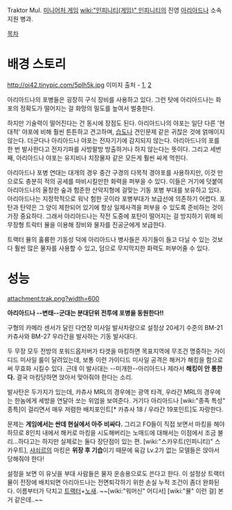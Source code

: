 Traktor Mul. [[미니어처 게임]] [[wiki:"인피니티(게임)" 인피니티]]의 진영 [[아리아드나]] 소속 지원 병과.

[[목차]]
= 배경 스토리 =
http://oi42.tinypic.com/5plh5k.jpg
이미지 출처 - [http://www.dakkadakka.com/dakkaforum/posts/list/60/356404.page?userfilterid=33073 1], [http://tinypic.com/view.php?pic=5plh5k&s=5#.VCmPpmd_vnE 2]

아리아드나의 포병들은 굉장히 구식 장비를 사용하고 있다. 그런 탓에 아리아드나는 화포의 정확도가 떨어지는 걸 화망의 밀도를 높여서 벌충한다. 

하지만 기술력이 떨어진다는 건 동시에 장점도 된다. 
아리아드나의 야포는 일단 다른 '현대적' 야포에 비해 훨씬 튼튼하고 견고하며, [[습도]]나 견인문제 같은 귀찮은 것에 얽매이지 않는다. 
더군다나 아리아드나 야포는 전자기기에 감지되지 않는다. 아리아드나의 포를 한 번 발사한다고 전자기파를 사방팔방 방출하거나 하지 않는다는 뜻이다. 
그리고 세번째, 아리아드나 야포는 유지비나 치장물자 같은 모든게 훨씬 싸게 먹힌다. 

아리아드나 포병 연대는 대개의 경우 중간 구경의 다목적 경야포를 사용하지만, 이것 만으로도 충분히 적의 공세를 마비시킬만한 화력을 퍼부을 수 있다. 
이들은 거기에 덧붙여 아리아드나의 울창한 숲과 험준한 산악지형에 걸맞는 기동 포병 부대를 보유하고 있다. 아리아드나는 지정학적으로 워낙 험한 곳이라 포병부대가 보급선에 의존하기 어렵다. 포탄과 탄약은 그 양이 제한되어 있기에 항상 일제사격을 퍼부을 수 있도록 준비하는 것이 가장 중요하다. 그래서 아리아드나는 작전 도중에 포탄이 떨어지는 걸 방지하기 위해 비무장형 트락터 뮬을 이용해 장비와 물자를 진공군에게 보급한다. 

트랙터 뮬의 훌륭한 기동성 덕에 아리아드나 병사들은 자기들이 들고 다닐 수 있는 것보다 훨씬 많은 물자를 사용할 수 있고, 덤으로 무지막지한 화력도 퍼부어줄 수 있다. 


= 성능 =
attachment:trak.png?width=600

'''아리아드나 --변태--군대는 분대단위 전투에 포병을 동원한다!!'''

구형의 카메라 센서가 달린 다연장 미사일 발사차량으로 설정상 20세기 수준의 BM-21 카츄사와 BM-27 우라간을 발사하는 기동 발사대다.

두 무장 모두 전방의 포워드옵저버가 타겟을 마킹하면 목표지역에 무조건 명중하는 가이디드 미사일 룰이 달려있는데, 보통 이런 가이디드 미사일 공격은 해커가 해킹을 함으로써 무효화 시킬수 있다. 근데 이 발사대는 --미개한--아리아드나 제라서 '''해킹이 안 통한다.''' 결국 마킹당하면 앉아서 맞아줘야 한다는 소리.

발사탄은 두가지가 있는데, 카츄사 MRL의 경우에는 광역 타격, 우라간 MRL의 경우에는 한놈에게 세방을 연달아 쏘는 위엄을 보여준다. 거기다 아리아드나 [wiki:"종족 특성" 종특]이 걸리면서 매우 저렴한 배치포인트[* 카츄사 18 / 우라간 19포인트]도 자랑한다.

문제는 '''게임에서는 싼데 현실에서 아주 비싸다.''' 그리고 FO들이 직접 보면서 마킹을 해야 하므로 8인치 내에서 해커로 마킹을 시도해버리는 노매드에 대해서는 이점에서 조금 불리...하다고는 하지만 실제로는 둘다 장단점이 있는 편. [wiki:"스카우트(인피니티)" 스카우트], [[샤쇠르]]의 마킹은 '''위장 후 기습'''이기 때문에 육감 Lv.2가 없는 모델들은 앉아서 당해줘야 한다!

설정을 보면 이 유닛을 부대 사람들은 물자 운송용으로도 쓴다고 한다. 이 설정상 트랙터 뮬이 전장에 배치되면 아리아드나는 전면퇴각하기 위한 손실 누적 조건이 좀더 완화된다. 이름부터가 닥치고 [[트랙터]]+[[노새]]. ~~[wiki:"워머신" 어디서] [wiki:"뮬" 이런 걸] 본거 같은데..~~

